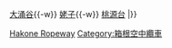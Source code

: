 {{鐵道路線
| 模板名稱 = 箱根空中纜車
| 名稱 = [[File:Odakyu Hakone StaNo.svg|18px|OH]] [[箱根空中纜車]]
| 代表色  = #F04A00
| 背景顏色 = #FFFFFF 
| 車站列表 =  [[早雲山站|早雲山]]{{-w}} [[大涌谷站|大涌谷]]{{-w}} [[姥子站|姥子]]{{-w}} [[桃源台站|桃源台]]
|}}<noinclude>
[[Category:日本鐵路路線模板|Hakone Ropeway]]
[[Category:箱根空中纜車]]